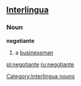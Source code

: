 == [[Interlingua]] ==

===Noun===
'''negotiante'''

# a [[businessman]]

[[Category:Interlingua nouns]]

[[pl:negotiante]]
[[ru:negotiante]]